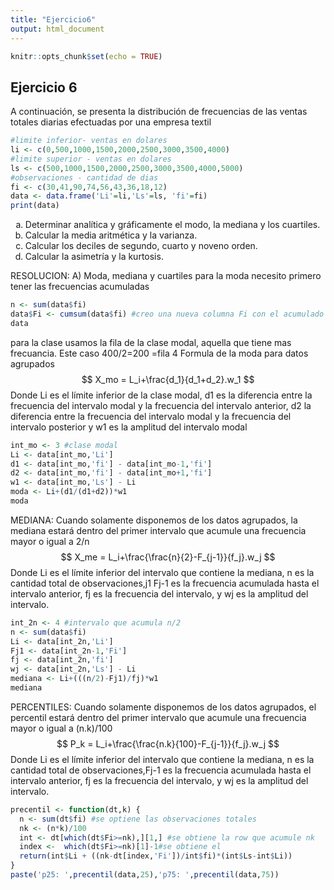 ```yaml
---
title: "Ejercicio6"
output: html_document
---
```


```r
knitr::opts_chunk$set(echo = TRUE)
```

## Ejercicio 6

A continuación, se presenta la distribución de frecuencias de las ventas totales diarias efectuadas por una empresa textil

```r
#limite inferior- ventas en dolares
li <- c(0,500,1000,1500,2000,2500,3000,3500,4000)
#limite superior - ventas en dolares
ls <- c(500,1000,1500,2000,2500,3000,3500,4000,5000)
#observaciones - cantidad de dias
fi <- c(30,41,90,74,56,43,36,18,12)
data <- data.frame('Li'=li,'Ls'=ls, 'fi'=fi)
print(data)
```
a) Determinar analítica y gráficamente el modo, la mediana y los cuartiles.
b) Calcular la media aritmética y la varianza.
c) Calcular los deciles de segundo, cuarto y noveno orden.
d) Calcular la asimetría y la kurtosis.

RESOLUCION:
A) Moda, mediana y cuartiles
para la moda necesito primero tener las frecuencias acumuladas
```r
n <- sum(data$fi)
data$Fi <- cumsum(data$fi) #creo una nueva columna Fi con el acumulado de las frecuencias
data
```
para la clase usamos la fila de la clase modal, aquella que tiene mas frecuancia. Este caso 400/2=200 =fila 4
Formula de la moda para datos agrupados
$$
X_mo = L_i+\frac{d_1}{d_1+d_2}.w_1
$$
Donde Li es el límite inferior de la clase modal, d1 es la diferencia entre la frecuencia del intervalo modal y la frecuencia del intervalo anterior, d2 la diferencia entre la frecuencia del intervalo modal y la frecuencia del intervalo posterior y w1 es la amplitud del intervalo modal

```r
int_mo <- 3 #clase modal
Li <- data[int_mo,'Li']
d1 <- data[int_mo,'fi'] - data[int_mo-1,'fi']
d2 <- data[int_mo,'fi'] - data[int_mo+1,'fi']
w1 <- data[int_mo,'Ls'] - Li
moda <- Li+(d1/(d1+d2))*w1
moda
```
MEDIANA:
Cuando solamente disponemos de los datos agrupados, la mediana estará dentro del primer intervalo que
acumule una frecuencia mayor o igual a 2/n
$$
X_me = L_i+\frac{\frac{n}{2}-F_{j-1}}{f_j}.w_j
$$
Donde Li es el límite inferior del intervalo que contiene la mediana, n es la cantidad total de observaciones,j1 Fj-1 es la frecuencia acumulada hasta el intervalo anterior, fj es la frecuencia del intervalo, y wj es la amplitud del intervalo.

```r
int_2n <- 4 #intervalo que acumula n/2
n <- sum(data$fi)
Li <- data[int_2n,'Li']
Fj1 <- data[int_2n-1,'Fi']
fj <- data[int_2n,'fi']
wj <- data[int_2n,'Ls'] - Li
mediana <- Li+(((n/2)-Fj1)/fj)*w1
mediana
```
PERCENTILES:
Cuando solamente disponemos de los datos agrupados, el percentil estará dentro del primer intervalo que
acumule una frecuencia mayor o igual a (n.k)/100
$$
P_k = L_i+\frac{\frac{n.k}{100}-F_{j-1}}{f_j}.w_j
$$
Donde Li es el límite inferior del intervalo que contiene la mediana, n es la cantidad total de observaciones,Fj-1 es la frecuencia acumulada hasta el intervalo anterior, fj es la frecuencia del intervalo, y wj es la amplitud del intervalo.

```r
precentil <- function(dt,k) {
  n <- sum(dt$fi) #se optiene las observaciones totales
  nk <- (n*k)/100
  int <- dt[which(dt$Fi>=nk),][1,] #se obtiene la row que acumule nk
  index <-  which(dt$Fi>=nk)[1]-1#se obtiene el 
  return(int$Li + ((nk-dt[index,'Fi'])/int$fi)*(int$Ls-int$Li))
}
paste('p25: ',precentil(data,25),'p75: ',precentil(data,75))

```
